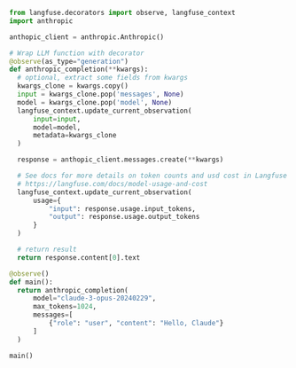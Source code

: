 ```python /@observe(as_type="generation")/ /@observe()/ filename="main.py"
from langfuse.decorators import observe, langfuse_context
import anthropic

anthopic_client = anthropic.Anthropic()

# Wrap LLM function with decorator
@observe(as_type="generation")
def anthropic_completion(**kwargs):
  # optional, extract some fields from kwargs
  kwargs_clone = kwargs.copy()
  input = kwargs_clone.pop('messages', None)
  model = kwargs_clone.pop('model', None)
  langfuse_context.update_current_observation(
      input=input,
      model=model,
      metadata=kwargs_clone
  )

  response = anthopic_client.messages.create(**kwargs)

  # See docs for more details on token counts and usd cost in Langfuse
  # https://langfuse.com/docs/model-usage-and-cost
  langfuse_context.update_current_observation(
      usage={
          "input": response.usage.input_tokens,
          "output": response.usage.output_tokens
      }
  )

  # return result
  return response.content[0].text

@observe()
def main():
  return anthropic_completion(
      model="claude-3-opus-20240229",
      max_tokens=1024,
      messages=[
          {"role": "user", "content": "Hello, Claude"}
      ]
  )

main()
```

